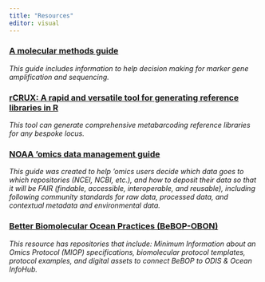 ```yaml
---
title: "Resources"
editor: visual
---
```


### [**A molecular methods guide**](https://docs.google.com/spreadsheets/d/1rDubDv8d1tieoLY2NQZedbSR4-8lsIoafH266XKmtTo/edit?usp=sharing)

*This guide includes information to help decision making for marker gene amplification and sequencing.*

### [**rCRUX: A rapid and versatile tool for generating reference libraries in R**](https://urldefense.com/v3/__https://github.com/CalCOFI/rCRUX__;!!Mih3wA!FMJUjlH2h1Yuxw7_q2iqC1r6LOKMjpUuSm6zgU77iYcleNHzvF2OXbB4WjkLC_bb52zwTZNmMEFr1-WE9QNNMj5PTLu-$)

*This tool can generate comprehensive metabarcoding reference libraries for any bespoke locus.*

### [**NOAA 'omics data management guide**](https://github.com/aomlomics/omics-data-management)

*This guide was created to help 'omics users decide which data goes to which repositories (NCEI, NCBI, etc.), and how to deposit their data so that it will be FAIR (findable, accessible, interoperable, and reusable), including following community standards for raw data, processed data, and contextual metadata and environmental data.*

### [Better Biomolecular Ocean Practices (**BeBOP-OBON)**](https://github.com/BeBOP-OBON)

*This resource has repositories that include: Minimum Information about an Omics Protocol (MIOP) specifications, biomolecular protocol templates, protocol examples, and digital assets to connect BeBOP to ODIS & Ocean InfoHub.*
